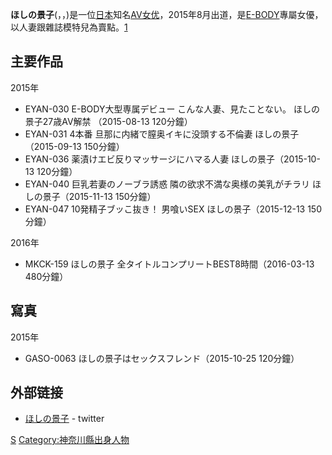 {{AV女優|
|モデル名=ほしの景子
|ふりがな=ほしのけいこ
|画像ファイル=
|画像コメント=
|別名=
|愛称=
|生年=1988
|生月=4
|生日=11
|没年=
|没月=
|没日=
|出身地={{JPN}}・[[神奈川縣|神奈川縣]]
|血液型=A型
|民族=
|瞳の色=
|毛髪の色=
|時点=
|身長=
|体重=
|バスト=84
|ウエスト=51
|ヒップ=81
|カップ=F
|股下=
|靴=
|身体備考=
|ジャンル=[[色情片|色情片]]
|AV出演期間=2015年 -
|活動備考=
|他の活動=[[AV女優|AV女優]]
|その他=
}}
{{japanese|japanese=ほしの景子|kana=ほしのけいこ|romaji=}}

'''ほしの景子'''('''{{lang|ja|ほしのけいこ}}'''，'''{{lang|en|Hoshino Keiko}}'''，{{bd|1988年|4月11日|catIdx=N}})是一位[[日本|日本]]知名[[AV女优|AV女优]]，2015年8月出道，是[[E-BODY|E-BODY]]專屬女優，以人妻跟雜誌模特兒為賣點。[http://www.playno1.com/article-17012-1.html#.VpqJa_l96zc] {{Wayback|url=http://www.playno1.com/article-17012-1.html#.VpqJa_l96zc |date=20190916225447 }}

==主要作品==
;2015年
* EYAN-030 E-BODY大型専属デビュー こんな人妻、見たことない。 ほしの景子27歳AV解禁 （2015-08-13 120分鐘）
* EYAN-031 4本番 旦那に内緒で膣奥イキに没頭する不倫妻 ほしの景子 （2015-09-13 150分鐘）
* EYAN-036 薬漬けエビ反りマッサージにハマる人妻 ほしの景子（2015-10-13 120分鐘）
* EYAN-040 巨乳若妻のノーブラ誘惑 隣の欲求不満な奥様の美乳がチラリ ほしの景子（2015-11-13 150分鐘）
* EYAN-047 10発精子ブッこ抜き！ 男喰いSEX ほしの景子（2015-12-13 150分鐘）
;2016年
* MKCK-159 ほしの景子 全タイトルコンプリートBEST8時間（2016-03-13 480分鐘）

==寫真==
;2015年
* GASO-0063 ほしの景子はセックスフレンド（2015-10-25 120分鐘）

==外部链接==
* [https://twitter.com/search?q=%23%E3%81%BB%E3%81%97%E3%81%AE%E6%99%AF%E5%AD%90/ ほしの景子] - twitter

{{DEFAULTSORT:Hoshino Keiko}}
[[Category:日本AV女優|S]]
[[Category:神奈川縣出身人物|Category:神奈川縣出身人物]]